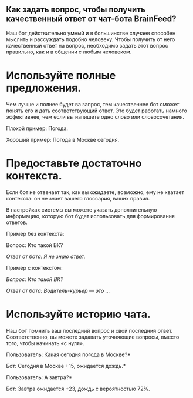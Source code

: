 ## Как задать вопрос, чтобы получить качественный ответ от чат-бота BrainFeed?

Наш бот действительно умный и в большинстве случаев способен мыслить и рассуждать подобно человеку. Чтобы получить от него качественный ответ на вопрос, необходимо задать этот вопрос правильно, как и в общении с любым человеком.

# Используйте полные предложения.

Чем лучше и полнее будет ва запрос, тем качественнее бот сможет понять его и дать соответствующий ответ. Это будет работать намного эффективнее, чем если вы напишете одно слово или словосочетания.

<Warning> Плохой пример: Погода.</Warning>

<Check>Хороший пример: Погода в Москве сегодня.</Check>

# **Предоставьте достаточно контекста.**

Если бот не отвечает так, как вы ожидаете, возможно, ему не хватает контекста: он не знает вашего глоссария, ваших правил.

В настройках системы вы можете указать дополнительную информацию, которую бот будет использовать для формирования ответов.

<Info>Пример без контекста:</Info>

Вопрос: Кто такой ВК?

*Ответ от бота: Я не знаю ответ.*

<Check>Пример с контекстом:</Check>

*Вопрос: Кто такой ВК?*

*Ответ от бота: Водитель-курьер — это …*

# Используйте историю чата.

Наш бот помнить ваш последний вопрос и свой последний ответ. Соответственно, вы можете задавать уточняющие вопросы, вместо того, чтобы начинать «с нуля».

<Card title="Пример работы с историей чата:" icon="lightbulb" iconType="duotone" color="#ca8b04">
  Пользователь: Какая сегодня погода в Москве?*

  Бот: Сегодня в Москве +15, ожидается дождь.*

  Пользователь: А завтра?*

  Бот: Завтра ожидается +23, дождь с вероятностью 72%.
</Card>
